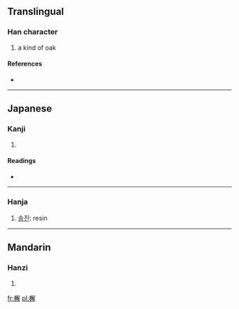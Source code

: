 ==Translingual==

===Han character===
{{Han char|rn=75|rad=木|as=13|sn=17|four=4795<sub>2</sub>|canj=木弓月手 (DNBQ)}}

# a kind of oak

====References====
* {{Han ref|kx=0557.140|dkj=15679|dj=0946.200|hdz=21304.050|uh=6A9E|ud=27294|bh=ECFB|bd=60667}}

----

==Japanese==

===Kanji===
{{ja-kanji|grade=|rs=木13}}

# {{defn|lang=ja|sort=木13}}

====Readings====
* {{ja-readings|on=[[かい]] (kai), [[げ]] (ge)|kun=[[まつやに]] (matsuyani)}}

----

===Hanja===
{{ko-hanja|hangeul=[[해]]|eumhun=|rv=hae|mr=hae|y=hay}}

# [[송진]]: resin

----

==Mandarin==

===Hanzi===
{{cmn-hanzi|pin=[[jiě]] ([[jie3]])|wg=chieh<sup>3</sup>}}

# {{defn|lang=cmn|sort=木13}}

[[fr:檞]]
[[pl:檞]]